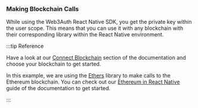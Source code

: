 ### Making Blockchain Calls

While using the Web3Auth React Native SDK, you get the private key within the user scope. This means that you can use it with any blockchain with their corresponding library within the React Native environment.

:::tip Reference

Have a look at our [Connect Blockchain](/connect-blockchain/) section of the documentation and choose your blockchain to get started.

In this example, we are using the [Ethers](https://docs.ethers.org/v5/cookbook/react-native/) library to make calls to the Ethereum blockchain. You can check out our [Ethereum in React Native](/connect-blockchain/evm/ethereum/react-native) guide of the documentation to get started.

:::
